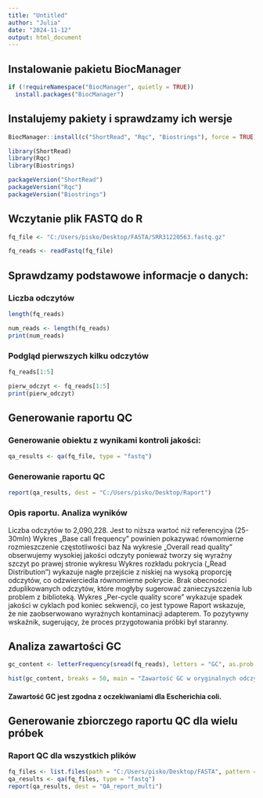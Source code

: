 ---
title: "Untitled"
author: "Julia"
date: "2024-11-12"
output: html_document
---
## Instalowanie pakietu BiocManager

```{r}
if (!requireNamespace("BiocManager", quietly = TRUE))
  install.packages("BiocManager")
```

## Instalujemy pakiety i sprawdzamy ich wersje

```{r}
BiocManager::install(c("ShortRead", "Rqc", "Biostrings"), force = TRUE)
```

```{r}
library(ShortRead)
library(Rqc)
library(Biostrings)

packageVersion("ShortRead")
packageVersion("Rqc")
packageVersion("Biostrings")
```

## Wczytanie plik FASTQ do R

```{r}
fq_file <- "C:/Users/pisko/Desktop/FASTA/SRR31220563.fastq.gz" 
```

```{r}
fq_reads <- readFastq(fq_file)
```

## Sprawdzamy podstawowe informacje o danych:

### Liczba odczytów

```{r}
length(fq_reads)
```

```{r}
num_reads <- length(fq_reads)
print(num_reads)
```

### Podgląd pierwszych kilku odczytów

```{r}
fq_reads[1:5]
```

```{r}
pierw_odczyt <- fq_reads[1:5]
print(pierw_odczyt)
```
## Generowanie raportu QC

### Generowanie obiektu z wynikami kontroli jakości:

```{r}
qa_results <- qa(fq_file, type = "fastq")
```

### Generowanie raportu QC

```{r}
report(qa_results, dest = "C:/Users/pisko/Desktop/Raport")
```

### Opis raportu. Analiza wyników
Liczba odczytów to 2,090,228. Jest to niższa wartoć niż referencyjna (25-30mln)
Wykres „Base call frequency” powinien pokazywać równomierne rozmieszczenie częstotliwości baz
Na wykresie „Overall read quality” obserwujemy wysokiej jakości odczyty ponieważ tworzy się wyraźny szczyt po prawej stronie wykresu
Wykres rozkładu pokrycia („Read Distribution”) wykazuje nagłe przejście z niskiej na wysoką proporcję odczytów, co odzwierciedla równomierne pokrycie.
Brak obecności zduplikowanych odczytów, które mogłyby sugerować zanieczyszczenia lub problem z biblioteką.
Wykres „Per-cycle quality score” wykazuje spadek jakości w cyklach pod koniec sekwencji, co jest typowe
Raport wskazuje, że nie zaobserwowano wyraźnych kontaminacji adapterem. To pozytywny wskaźnik, sugerujący, że proces przygotowania próbki był staranny.


## Analiza zawartości GC

```{r}
gc_content <- letterFrequency(sread(fq_reads), letters = "GC", as.prob = TRUE)
```
```{r}
hist(gc_content, breaks = 50, main = "Zawartość GC w oryginalnych odczytach", xlab = "Procent GC")
```
#### Zawartość GC jest zgodna z oczekiwaniami dla Escherichia coli.


## Generowanie zbiorczego raportu QC dla wielu próbek

### Raport QC dla wszystkich plików

```{r}
fq_files <- list.files(path = "C:/Users/pisko/Desktop/FASTA", pattern = "SRR31309454.fastq.gz", full.names = TRUE)
qa_results <- qa(fq_files, type = "fastq")
report(qa_results, dest = "QA_report_multi")
```


